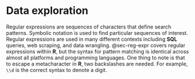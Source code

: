 # Data exploration {#sec-data-explore .unnumbered}



Regular expressions are sequences of characters that define search patterns.  Symbolic notation is used to find particular sequences of interest.  Regular expressions are used in many different contexts including **SQL** queries, web scraping, and data wrangling. @sec-reg-expr covers regular expressions within **R**, but the syntax for pattern matching is identical across almost all platforms and programming languages.  One thing to note is that to escape a metacharacter in **R**, two backslashes are needed.  For example, `\\d` is the correct syntax to denote a digit.


